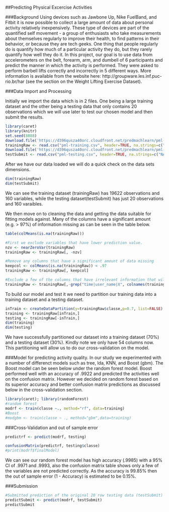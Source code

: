 
##Predicting Physical Excercise Activities

###Background
Using devices such as Jawbone Up, Nike FuelBand, and Fitbit it is now possible to collect a large amount of data about personal activity relatively inexpensively. These type of devices are part of the quantified self movement - a group of enthusiasts who take measurements about themselves regularly to improve their health, to find patterns in their behavior, or because they are tech geeks. One thing that people regularly do is quantify how much of a particular activity they do, but they rarely quantify how well they do it. In this project, our goal is to use data from accelerometers on the belt, forearm, arm, and dumbell of 6 participants and predict the manner in which the activity is performed. They were asked to perform barbell lifts correctly and incorrectly in 5 different ways. More information is available from the website here: http://groupware.les.inf.puc-rio.br/har (see the section on the Weight Lifting Exercise Dataset). 


###Data Import and Processing

Initially we import the data which is in 2 files. One being a large training dataset and the other being a testing data that only contains 20 observations which we will use later to test our chosen model and then submit the results.

```r
library(caret)
library(knitr)
set.seed(8888)
download.file('https://d396qusza40orc.cloudfront.net/predmachlearn/pml-training.csv', 'pml-training.csv', 'curl')
trainingRaw <- read.csv("pml-training.csv", header=TRUE, na.strings=c("NA","#DIV/0!",""))
download.file('https://d396qusza40orc.cloudfront.net/predmachlearn/pml-testing.csv','pml-testing.csv', 'curl')
testSubmit <- read.csv("pml-testing.csv", header=TRUE, na.strings=c("NA","#DIV/0!",""))
```
After we have our data loaded we will do a quick check on the data sets dimensions.
```r
dim(trainingRaw)
dim(testSubmit)
```
We can see the training dataset (trainingRaw) has 19622 observations and 160 variables, while the testing dataset(testSubmit) has just 20 observations and 160 varaibles.

We then move on to cleaning the data and getting the data suitable for fitting models against.  Many of the columns have a significant amount (e.g. > 97%) of information missing as can be seen in the table below.
```r
table(colMeans(is.na(trainingRaw)))
```


```r
#First we exclude variables that have lower prediction value.
nzv <- nearZeroVar(trainingRaw)
trainingRaw <- trainingRaw[, -nzv]

#Remove any columns that have a significant amount of data missing
keepcol <- colMeans(is.na(trainingRaw)) < .97
trainingRaw <- trainingRaw[, keepcol]

#Exclude a few of the columns that have irrelevant information that will impact our model. 
trainingRaw <- trainingRaw[,-grep("time|user_name|X", colnames(trainingRaw))]
```
To build our model and test it we need to partition our training data into a training dataset and a testing dataset.
```r
inTrain <- createDataPartition(y=trainingRaw$classe,p=0.7, list=FALSE)
training <- trainingRaw[inTrain,]
testing <- trainingRaw[-inTrain,]
dim(training)
dim(testing)
```
We have successfully partitioned our dataset into a training dataset (70%) and a testing dataset (30%). Kindly note we only have 54 columns now. This partitioning will allow us to do our cross-validation on the model.

###Model for predicting activity quality.
In our study we experimented with a number of differenct models such as tree, lda, KNN, and Boost (gbm). The Boost model can be seen below under the random forest model. Boost performed well with an accuracy of .9922 and predicted the activities well on the confusion matrix. However we decided on random forest based on its superior accuracy and better confusion matrix predictions as discussed below in the cross-validation section.
```r
library(caret); library(randomForest)
#random forest
modrf <- train(classe ~., method="rf", data=training)
#Boost
#modgbm <- train(classe ~ ., method="gbm",data=training)
```

###Cross-Validation and out of sample error
```r
predictrf <- predict(modrf, testing)

confusionMatrix(predictrf, testing$classe)
#print(modrf$finalModel)
```
We can see our random forest model has high accuracy (.9985) with a 95% CI of .9971 and .9993, also the confusion matrix table shows only a few of the variables are not predicted correctly. As the accuracy is 99.85% then the out of sample error (1 - Accuracy) is estimated to be 0.15%.

###Submission
```r
#Submitted prediction of the original 20 row testing data (testSubmit)
predictSubmit <- predict(modrf, testSubmit)
predictSubmit
```
